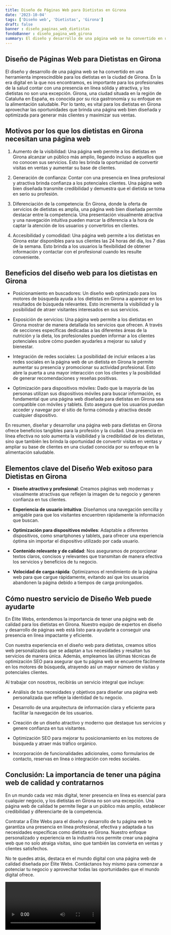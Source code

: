 ```yaml
---
title: Diseño de Páginas Web para Dietistas en Girona
date: '2023-10-04'
tags: ['Diseño web', 'Dietistas', 'Girona']
draft: false
banner : diseño_paginas_web_dietistas
fondoBanner : diseño_pagina_web_girona
summary: El diseño y desarrollo de una página web se ha convertido en una herramienta imprescindible para los dietistas en la ciudad de Girona. En la era digital en la que nos encontramos, es importante para los profesionales de la salud contar con una presencia en línea sólida y atractiva, y los dietistas no son una excepción. Girona, una ciudad situada en la región de Cataluña en España, es conocida por su rica gastronomía y su enfoque en la alimentación saludable. Por lo tanto, es vital para los dietistas en Girona aprovechar las oportunidades que brinda una página web bien diseñada y optimizada para generar más clientes y maximizar sus ventas.
---
```


## Diseño de Páginas Web para Dietistas en Girona

El diseño y desarrollo de una página web se ha convertido en una herramienta imprescindible para los dietistas en la ciudad de Girona. En la era digital en la que nos encontramos, es importante para los profesionales de la salud contar con una presencia en línea sólida y atractiva, y los dietistas no son una excepción. Girona, una ciudad situada en la región de Cataluña en España, es conocida por su rica gastronomía y su enfoque en la alimentación saludable. Por lo tanto, es vital para los dietistas en Girona aprovechar las oportunidades que brinda una página web bien diseñada y optimizada para generar más clientes y maximizar sus ventas.

## Motivos por los que los dietistas en Girona necesitan una página web

1. Aumento de la visibilidad: Una página web permite a los dietistas en Girona alcanzar un público más amplio, llegando incluso a aquellos que no conocen sus servicios. Esto les brinda la oportunidad de convertir visitas en ventas y aumentar su base de clientes.

2. Generación de confianza: Contar con una presencia en línea profesional y atractiva brinda confianza a los potenciales clientes. Una página web bien diseñada transmite credibilidad y demuestra que el dietista se toma en serio su profesión.

3. Diferenciación de la competencia: En Girona, donde la oferta de servicios de dietistas es amplia, una página web bien diseñada permite destacar entre la competencia. Una presentación visualmente atractiva y una navegación intuitiva pueden marcar la diferencia a la hora de captar la atención de los usuarios y convertirlos en clientes.

4. Accesibilidad y comodidad: Una página web permite a los dietistas en Girona estar disponibles para sus clientes las 24 horas del día, los 7 días de la semana. Esto brinda a los usuarios la flexibilidad de obtener información y contactar con el profesional cuando les resulte conveniente.

## Beneficios del diseño web para los dietistas en Girona

- Posicionamiento en buscadores: Un diseño web optimizado para los motores de búsqueda ayuda a los dietistas en Girona a aparecer en los resultados de búsqueda relevantes. Esto incrementa la visibilidad y la posibilidad de atraer visitantes interesados en sus servicios.

- Exposición de servicios: Una página web permite a los dietistas en Girona mostrar de manera detallada los servicios que ofrecen. A través de secciones específicas dedicadas a las diferentes áreas de la nutrición y la dieta, los profesionales pueden informar a los clientes potenciales sobre cómo pueden ayudarles a mejorar su salud y bienestar.

- Integración de redes sociales: La posibilidad de incluir enlaces a las redes sociales en la página web de un dietista en Girona le permite aumentar su presencia y promocionar su actividad profesional. Esto abre la puerta a una mayor interacción con los clientes y la posibilidad de generar recomendaciones y reseñas positivas.

- Optimización para dispositivos móviles: Dado que la mayoría de las personas utilizan sus dispositivos móviles para buscar información, es fundamental que una página web diseñada para dietistas en Girona sea compatible con móviles y tablets. Esto asegura que los usuarios puedan acceder y navegar por el sitio de forma cómoda y atractiva desde cualquier dispositivo.

En resumen, diseñar y desarrollar una página web para dietistas en Girona ofrece beneficios tangibles para la profesión y la ciudad. Una presencia en línea efectiva no solo aumenta la visibilidad y la credibilidad de los dietistas, sino que también les brinda la oportunidad de convertir visitas en ventas y ampliar su base de clientes en una ciudad conocida por su enfoque en la alimentación saludable.

<GifSeo />

<Cta />

## Elementos clave del Diseño Web exitoso para Dietistas en Girona

- **Diseño atractivo y profesional**: Creamos páginas web modernas y visualmente atractivas que reflejen la imagen de tu negocio y generen confianza en tus clientes.

- **Experiencia de usuario intuitiva**: Diseñamos una navegación sencilla y amigable para que los visitantes encuentren rápidamente la información que buscan.

- **Optimización para dispositivos móviles**: Adaptable a diferentes dispositivos, como smartphones y tablets, para ofrecer una experiencia óptima sin importar el dispositivo utilizado por cada usuario.

- **Contenido relevante y de calidad**: Nos aseguramos de proporcionar textos claros, concisos y relevantes que transmitan de manera efectiva los servicios y beneficios de tu negocio.

- **Velocidad de carga rápida**: Optimizamos el rendimiento de la página web para que cargue rápidamente, evitando así que los usuarios abandonen la página debido a tiempos de carga prolongados.

## Cómo nuestro servicio de Diseño Web puede ayudarte

En Élite Webs, entendemos la importancia de tener una página web de calidad para los dietistas en Girona. Nuestro equipo de expertos en diseño y desarrollo de páginas web está listo para ayudarte a conseguir una presencia en línea impactante y eficiente.

Con nuestra experiencia en el diseño web para dietistas, creamos sitios web personalizados que se adaptan a tus necesidades y resaltan tus servicios de manera única. Además, empleamos las últimas técnicas de optimización SEO para asegurar que tu página web se encuentre fácilmente en los motores de búsqueda, atrayendo así un mayor número de visitas y potenciales clientes.

Al trabajar con nosotros, recibirás un servicio integral que incluye:

- Análisis de tus necesidades y objetivos para diseñar una página web personalizada que refleje la identidad de tu negocio.

- Desarrollo de una arquitectura de información clara y eficiente para facilitar la navegación de los usuarios.

- Creación de un diseño atractivo y moderno que destaque tus servicios y genere confianza en tus visitantes.

- Optimización SEO para mejorar tu posicionamiento en los motores de búsqueda y atraer más tráfico orgánico.

- Incorporación de funcionalidades adicionales, como formularios de contacto, reservas en línea o integración con redes sociales.

## Conclusión: La importancia de tener una página web de calidad y contratarnos

En un mundo cada vez más digital, tener presencia en línea es esencial para cualquier negocio, y los dietistas en Girona no son una excepción. Una página web de calidad te permite llegar a un público más amplio, establecer credibilidad y diferenciarte de la competencia.

Contratar a Élite Webs para el diseño y desarrollo de tu página web te garantiza una presencia en línea profesional, efectiva y adaptada a tus necesidades específicas como dietista en Girona. Nuestro enfoque personalizado y experiencia en la industria nos permite crear una página web que no solo atraiga visitas, sino que también las convierta en ventas y clientes satisfechos.

No te quedes atrás, destaca en el mundo digital con una página web de calidad diseñada por Élite Webs. Contáctanos hoy mismo para comenzar a potenciar tu negocio y aprovechar todas las oportunidades que el mundo digital ofrece.

<Video />

<CtaBot job='Dietistas' city='Girona'/>

<Gmaps query='Girona+españa+maps' />